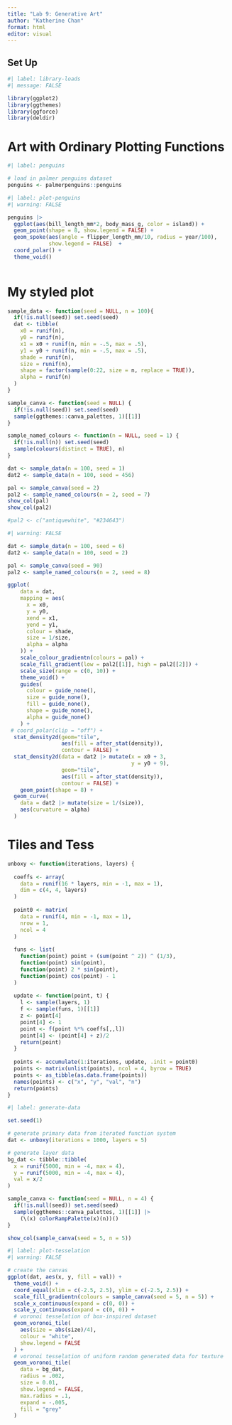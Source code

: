 ```yaml
---
title: "Lab 9: Generative Art"
author: "Katherine Chan"
format: html
editor: visual
---
```


## Set Up

```r
#| label: library-loads
#| message: FALSE

library(ggplot2)
library(ggthemes)
library(ggforce)
library(deldir)
```

# Art with Ordinary Plotting Functions

```r
#| label: penguins

# load in palmer penguins dataset
penguins <- palmerpenguins::penguins
```

```r
#| label: plot-penguins
#| warning: FALSE

penguins |> 
  ggplot(aes(bill_length_mm*2, body_mass_g, color = island)) +
  geom_point(shape = 8, show.legend = FALSE) +
  geom_spoke(aes(angle = flipper_length_mm/10, radius = year/100), 
             show.legend = FALSE)  +
  coord_polar() + 
  theme_void() 
  
```


# My styled plot
```r
sample_data <- function(seed = NULL, n = 100){
  if(!is.null(seed)) set.seed(seed)
  dat <- tibble(
    x0 = runif(n),
    y0 = runif(n),
    x1 = x0 + runif(n, min = -.5, max = .5),
    y1 = y0 + runif(n, min = -.5, max = .5),
    shade = runif(n), 
    size = runif(n),
    shape = factor(sample(0:22, size = n, replace = TRUE)),
    alpha = runif(n)
  )
}
```

```r
sample_canva <- function(seed = NULL) {
  if(!is.null(seed)) set.seed(seed)
  sample(ggthemes::canva_palettes, 1)[[1]]
}

sample_named_colours <- function(n = NULL, seed = 1) {
  if(!is.null(n)) set.seed(seed)
  sample(colours(distinct = TRUE), n)
}
```

```r
dat <- sample_data(n = 100, seed = 1) 
dat2 <- sample_data(n = 100, seed = 456)

pal <- sample_canva(seed = 2)
pal2 <- sample_named_colours(n = 2, seed = 7)
show_col(pal)
show_col(pal2)

#pal2 <- c("antiquewhite", "#234643")
```



```r
#| warning: FALSE

dat <- sample_data(n = 100, seed = 6) 
dat2 <- sample_data(n = 100, seed = 2)

pal <- sample_canva(seed = 90)
pal2 <- sample_named_colours(n = 2, seed = 8)

ggplot(
    data = dat,
    mapping = aes(
      x = x0,
      y = y0,
      xend = x1,
      yend = y1,
      colour = shade,
      size = 1/size,
      alpha = alpha
    )) + 
    scale_colour_gradientn(colours = pal) + 
    scale_fill_gradient(low = pal2[[1]], high = pal2[[2]]) +
    scale_size(range = c(0, 10)) + 
    theme_void() + 
    guides(
      colour = guide_none(),
      size = guide_none(),
      fill = guide_none(),
      shape = guide_none(),
      alpha = guide_none()
    ) +
 # coord_polar(clip = "off") +
  stat_density2d(geom="tile", 
                 aes(fill = after_stat(density)), 
                 contour = FALSE) +
  stat_density2d(data = dat2 |> mutate(x = x0 + 3,
                                       y = y0 + 9), 
                 geom="tile", 
                 aes(fill = after_stat(density)), 
                 contour = FALSE) +
    geom_point(shape = 8) + 
  geom_curve(
    data = dat2 |> mutate(size = 1/(size)), 
    aes(curvature = alpha)
  )
```

# Tiles and Tess

```r
unboxy <- function(iterations, layers) {
  
  coeffs <- array(
    data = runif(16 * layers, min = -1, max = 1), 
    dim = c(4, 4, layers)
  )
  
  point0 <- matrix(
    data = runif(4, min = -1, max = 1), 
    nrow = 1,
    ncol = 4
  )
  
  funs <- list(
    function(point) point + (sum(point ^ 2)) ^ (1/3),
    function(point) sin(point),
    function(point) 2 * sin(point),
    function(point) cos(point) - 1
  )
  
  update <- function(point, t) {
    l <- sample(layers, 1)
    f <- sample(funs, 1)[[1]]
    z <- point[4]
    point[4] <- 1
    point <- f(point %*% coeffs[,,l])
    point[4] <- (point[4] + z)/2
    return(point)
  }
  
  points <- accumulate(1:iterations, update, .init = point0)
  points <- matrix(unlist(points), ncol = 4, byrow = TRUE)
  points <- as_tibble(as.data.frame(points)) 
  names(points) <- c("x", "y", "val", "n")
  return(points)
}
```


```r
#| label: generate-data

set.seed(1)

# generate primary data from iterated function system
dat <- unboxy(iterations = 1000, layers = 5) 

# generate layer data
bg_dat <- tibble::tibble(
  x = runif(5000, min = -4, max = 4),
  y = runif(5000, min = -4, max = 4),
  val = x/2
)

```


```r
sample_canva <- function(seed = NULL, n = 4) {
  if(!is.null(seed)) set.seed(seed)
  sample(ggthemes::canva_palettes, 1)[[1]] |>
    (\(x) colorRampPalette(x)(n))()  
}
```

```r
show_col(sample_canva(seed = 5, n = 5))
```

```r
#| label: plot-tesselation
#| warning: FALSE

# create the canvas
ggplot(dat, aes(x, y, fill = val)) +
  theme_void() + 
  coord_equal(xlim = c(-2.5, 2.5), ylim = c(-2.5, 2.5)) + 
  scale_fill_gradientn(colours = sample_canva(seed = 5, n = 5)) + 
  scale_x_continuous(expand = c(0, 0)) +
  scale_y_continuous(expand = c(0, 0)) +
  # voronoi tesselation of box-inspired dataset
  geom_voronoi_tile(
    aes(size = abs(size)/4),
    colour = "white",
    show.legend = FALSE
  ) +
  # voronoi tesselation of uniform random generated data for texture
  geom_voronoi_tile(
    data = bg_dat,
    radius = .002,
    size = 0.01,
    show.legend = FALSE,
    max.radius = .1, 
    expand = -.005,
    fill = "grey"
  )
```